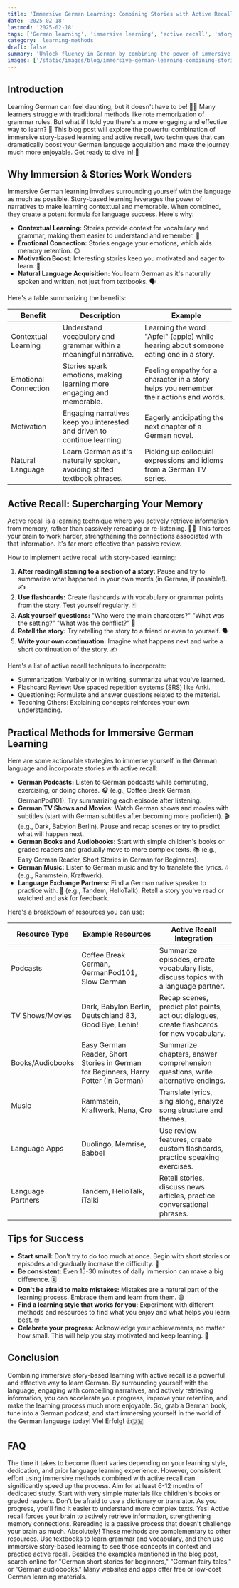 ```yaml
---
title: 'Immersive German Learning: Combining Stories with Active Recall'
date: '2025-02-18'
lastmod: '2025-02-18'
tags: ['German learning', 'immersive learning', 'active recall', 'story-based learning', 'language acquisition', 'German language']
category: 'learning-methods'
draft: false
summary: 'Unlock fluency in German by combining the power of immersive story-based learning with the effectiveness of active recall. Discover practical methods and resources to accelerate your German language acquisition journey. 🚀🇩🇪'
images: ['/static/images/blog/immersive-german-learning-combining-stories-with-active-recall-1.png']
---
```


## Introduction

Learning German can feel daunting, but it doesn't have to be! 🙅‍♀️ Many learners struggle with traditional methods like rote memorization of grammar rules. But what if I told you there's a more engaging and effective way to learn? 🤔 This blog post will explore the powerful combination of immersive story-based learning and active recall, two techniques that can dramatically boost your German language acquisition and make the journey much more enjoyable. Get ready to dive in! 🌊

## Why Immersion & Stories Work Wonders

Immersive German learning involves surrounding yourself with the language as much as possible. Story-based learning leverages the power of narratives to make learning contextual and memorable. When combined, they create a potent formula for language success. Here's why:

- **Contextual Learning:** Stories provide context for vocabulary and grammar, making them easier to understand and remember. 🧠
- **Emotional Connection:** Stories engage your emotions, which aids memory retention. 😊
- **Motivation Boost:** Interesting stories keep you motivated and eager to learn. 🎉
- **Natural Language Acquisition:** You learn German as it's naturally spoken and written, not just from textbooks. 🗣️

Here's a table summarizing the benefits:

| Benefit              | Description                                                               | Example                                                                                |
| -------------------- | ------------------------------------------------------------------------- | -------------------------------------------------------------------------------------- |
| Contextual Learning  | Understand vocabulary and grammar within a meaningful narrative.          | Learning the word "Apfel" (apple) while hearing about someone eating one in a story.   |
| Emotional Connection | Stories spark emotions, making learning more engaging and memorable.      | Feeling empathy for a character in a story helps you remember their actions and words. |
| Motivation           | Engaging narratives keep you interested and driven to continue learning.  | Eagerly anticipating the next chapter of a German novel.                               |
| Natural Language     | Learn German as it's naturally spoken, avoiding stilted textbook phrases. | Picking up colloquial expressions and idioms from a German TV series.                  |

## Active Recall: Supercharging Your Memory

Active recall is a learning technique where you actively retrieve information from memory, rather than passively rereading or re-listening. 🏋️‍♀️ This forces your brain to work harder, strengthening the connections associated with that information. It's far more effective than passive review.

How to implement active recall with story-based learning:

1.  **After reading/listening to a section of a story:** Pause and try to summarize what happened in your own words (in German, if possible!). ✍️
2.  **Use flashcards:** Create flashcards with vocabulary or grammar points from the story. Test yourself regularly. 🃏
3.  **Ask yourself questions:** "Who were the main characters?" "What was the setting?" "What was the conflict?" 🤔
4.  **Retell the story:** Try retelling the story to a friend or even to yourself. 🗣️
5.  **Write your own continuation:** Imagine what happens next and write a short continuation of the story. ✍️

Here's a list of active recall techniques to incorporate:

- Summarization: Verbally or in writing, summarize what you've learned.
- Flashcard Review: Use spaced repetition systems (SRS) like Anki.
- Questioning: Formulate and answer questions related to the material.
- Teaching Others: Explaining concepts reinforces your own understanding.

## Practical Methods for Immersive German Learning

Here are some actionable strategies to immerse yourself in the German language and incorporate stories with active recall:

- **German Podcasts:** Listen to German podcasts while commuting, exercising, or doing chores. 🎧 (e.g., Coffee Break German, GermanPod101). Try summarizing each episode after listening.
- **German TV Shows and Movies:** Watch German shows and movies with subtitles (start with German subtitles after becoming more proficient). 🎬 (e.g., Dark, Babylon Berlin). Pause and recap scenes or try to predict what will happen next.
- **German Books and Audiobooks:** Start with simple children's books or graded readers and gradually move to more complex texts. 📚 (e.g., Easy German Reader, Short Stories in German for Beginners).
- **German Music:** Listen to German music and try to translate the lyrics. 🎶 (e.g., Rammstein, Kraftwerk).
- **Language Exchange Partners:** Find a German native speaker to practice with. 🤝 (e.g., Tandem, HelloTalk). Retell a story you've read or watched and ask for feedback.

Here's a breakdown of resources you can use:

| Resource Type     | Example Resources                                                                   | Active Recall Integration                                                                   |
| ----------------- | ----------------------------------------------------------------------------------- | ------------------------------------------------------------------------------------------- |
| Podcasts          | Coffee Break German, GermanPod101, Slow German                                      | Summarize episodes, create vocabulary lists, discuss topics with a language partner.        |
| TV Shows/Movies   | Dark, Babylon Berlin, Deutschland 83, Good Bye, Lenin!                              | Recap scenes, predict plot points, act out dialogues, create flashcards for new vocabulary. |
| Books/Audiobooks  | Easy German Reader, Short Stories in German for Beginners, Harry Potter (in German) | Summarize chapters, answer comprehension questions, write alternative endings.              |
| Music             | Rammstein, Kraftwerk, Nena, Cro                                                     | Translate lyrics, sing along, analyze song structure and themes.                            |
| Language Apps     | Duolingo, Memrise, Babbel                                                           | Use review features, create custom flashcards, practice speaking exercises.                 |
| Language Partners | Tandem, HelloTalk, iTalki                                                           | Retell stories, discuss news articles, practice conversational phrases.                     |

## Tips for Success

- **Start small:** Don't try to do too much at once. Begin with short stories or episodes and gradually increase the difficulty. 🐌
- **Be consistent:** Even 15-30 minutes of daily immersion can make a big difference. 🗓️
- **Don't be afraid to make mistakes:** Mistakes are a natural part of the learning process. Embrace them and learn from them. 😅
- **Find a learning style that works for you:** Experiment with different methods and resources to find what you enjoy and what helps you learn best. 🤓
- **Celebrate your progress:** Acknowledge your achievements, no matter how small. This will help you stay motivated and keep learning. 🥳

## Conclusion

Combining immersive story-based learning with active recall is a powerful and effective way to learn German. By surrounding yourself with the language, engaging with compelling narratives, and actively retrieving information, you can accelerate your progress, improve your retention, and make the learning process much more enjoyable. So, grab a German book, tune into a German podcast, and start immersing yourself in the world of the German language today! Viel Erfolg! 👍🇩🇪

## FAQ

<FAQ question="How long does it take to become fluent in German using these methods?">
  The time it takes to become fluent varies depending on your learning style, dedication, and prior language learning experience. However, consistent effort using immersive methods combined with active recall can significantly speed up the
  process. Aim for at least 6-12 months of dedicated study.
</FAQ>
<FAQ question="What if I find it difficult to understand German stories at first?">
  Start with very simple materials like children's books or graded readers. Don't be afraid to use a dictionary or translator. As you progress, you'll find it easier to understand more complex texts.
</FAQ>
<FAQ question="Is active recall really more effective than just rereading notes?">
  Yes! Active recall forces your brain to actively retrieve information, strengthening memory connections. Rereading is a passive process that doesn't challenge your brain as much.
</FAQ>
<FAQ question="Can I use these methods with other language learning resources like textbooks and apps?">
  Absolutely! These methods are complementary to other resources. Use textbooks to learn grammar and vocabulary, and then use immersive story-based learning to see those concepts in context and practice active recall.
</FAQ>
<FAQ question="Where can I find more resources for learning German with stories?">
  Besides the examples mentioned in the blog post, search online for "German short stories for beginners," "German fairy tales," or "German audiobooks." Many websites and apps offer free or low-cost German learning materials.
</FAQ>
